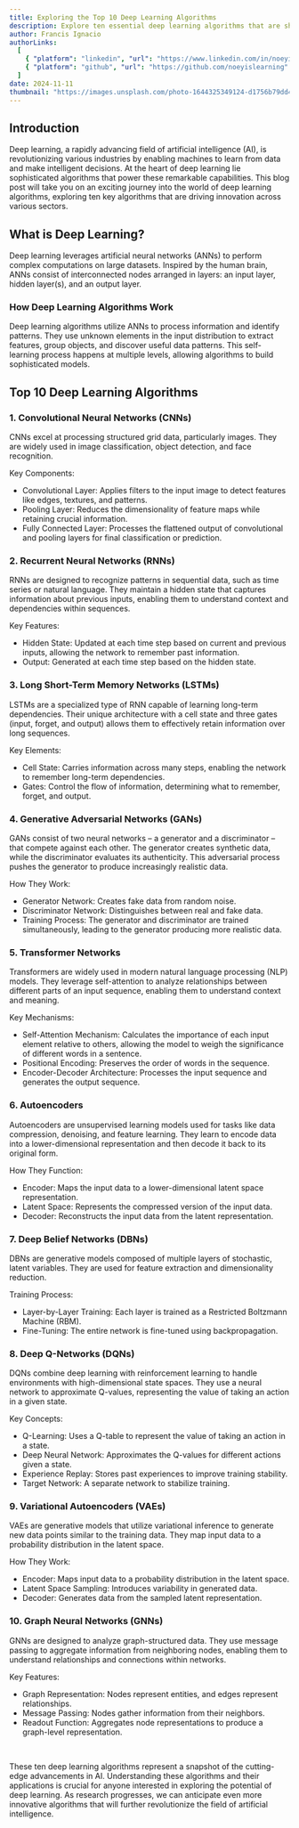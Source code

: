 ```yaml
---
title: Exploring the Top 10 Deep Learning Algorithms
description: Explore ten essential deep learning algorithms that are shaping the future of artificial intelligence. Examine how these algorithms work and highlights their practical applications across industries.
author: Francis Ignacio
authorLinks:
  [
    { "platform": "linkedin", "url": "https://www.linkedin.com/in/noeyislearning/" },
    { "platform": "github", "url": "https://github.com/noeyislearning" },
  ]
date: 2024-11-11
thumbnail: "https://images.unsplash.com/photo-1644325349124-d1756b79dd42"
---
```


## Introduction

Deep learning, a rapidly advancing field of artificial intelligence (AI), is revolutionizing various industries by enabling machines to learn from data and make intelligent decisions. At the heart of deep learning lie sophisticated algorithms that power these remarkable capabilities. This blog post will take you on an exciting journey into the world of deep learning algorithms, exploring ten key algorithms that are driving innovation across various sectors.

## What is Deep Learning?

Deep learning leverages artificial neural networks (ANNs) to perform complex computations on large datasets. Inspired by the human brain, ANNs consist of interconnected nodes arranged in layers: an input layer, hidden layer(s), and an output layer.

### How Deep Learning Algorithms Work

Deep learning algorithms utilize ANNs to process information and identify patterns. They use unknown elements in the input distribution to extract features, group objects, and discover useful data patterns. This self-learning process happens at multiple levels, allowing algorithms to build sophisticated models.

## Top 10 Deep Learning Algorithms

### 1. Convolutional Neural Networks (CNNs)

CNNs excel at processing structured grid data, particularly images. They are widely used in image classification, object detection, and face recognition.

Key Components:

- Convolutional Layer: Applies filters to the input image to detect features like edges, textures, and patterns.
- Pooling Layer: Reduces the dimensionality of feature maps while retaining crucial information.
- Fully Connected Layer: Processes the flattened output of convolutional and pooling layers for final classification or prediction.

### 2. Recurrent Neural Networks (RNNs)

RNNs are designed to recognize patterns in sequential data, such as time series or natural language. They maintain a hidden state that captures information about previous inputs, enabling them to understand context and dependencies within sequences.

Key Features:

- Hidden State: Updated at each time step based on current and previous inputs, allowing the network to remember past information.
- Output: Generated at each time step based on the hidden state.

### 3. Long Short-Term Memory Networks (LSTMs)

LSTMs are a specialized type of RNN capable of learning long-term dependencies. Their unique architecture with a cell state and three gates (input, forget, and output) allows them to effectively retain information over long sequences.

Key Elements:

- Cell State: Carries information across many steps, enabling the network to remember long-term dependencies.
- Gates: Control the flow of information, determining what to remember, forget, and output.

### 4. Generative Adversarial Networks (GANs)

GANs consist of two neural networks – a generator and a discriminator – that compete against each other. The generator creates synthetic data, while the discriminator evaluates its authenticity. This adversarial process pushes the generator to produce increasingly realistic data.

How They Work:

- Generator Network: Creates fake data from random noise.
- Discriminator Network: Distinguishes between real and fake data.
- Training Process: The generator and discriminator are trained simultaneously, leading to the generator producing more realistic data.

### 5. Transformer Networks

Transformers are widely used in modern natural language processing (NLP) models. They leverage self-attention to analyze relationships between different parts of an input sequence, enabling them to understand context and meaning.

Key Mechanisms:

- Self-Attention Mechanism: Calculates the importance of each input element relative to others, allowing the model to weigh the significance of different words in a sentence.
- Positional Encoding: Preserves the order of words in the sequence.
- Encoder-Decoder Architecture: Processes the input sequence and generates the output sequence.

### 6. Autoencoders

Autoencoders are unsupervised learning models used for tasks like data compression, denoising, and feature learning. They learn to encode data into a lower-dimensional representation and then decode it back to its original form.

How They Function:

- Encoder: Maps the input data to a lower-dimensional latent space representation.
- Latent Space: Represents the compressed version of the input data.
- Decoder: Reconstructs the input data from the latent representation.

### 7. Deep Belief Networks (DBNs)

DBNs are generative models composed of multiple layers of stochastic, latent variables. They are used for feature extraction and dimensionality reduction.

Training Process:

- Layer-by-Layer Training: Each layer is trained as a Restricted Boltzmann Machine (RBM).
- Fine-Tuning: The entire network is fine-tuned using backpropagation.

### 8. Deep Q-Networks (DQNs)

DQNs combine deep learning with reinforcement learning to handle environments with high-dimensional state spaces. They use a neural network to approximate Q-values, representing the value of taking an action in a given state.

Key Concepts:

- Q-Learning: Uses a Q-table to represent the value of taking an action in a state.
- Deep Neural Network: Approximates the Q-values for different actions given a state.
- Experience Replay: Stores past experiences to improve training stability.
- Target Network: A separate network to stabilize training.

### 9. Variational Autoencoders (VAEs)

VAEs are generative models that utilize variational inference to generate new data points similar to the training data. They map input data to a probability distribution in the latent space.

How They Work:

- Encoder: Maps input data to a probability distribution in the latent space.
- Latent Space Sampling: Introduces variability in generated data.
- Decoder: Generates data from the sampled latent representation.

### 10. Graph Neural Networks (GNNs)

GNNs are designed to analyze graph-structured data. They use message passing to aggregate information from neighboring nodes, enabling them to understand relationships and connections within networks.

Key Features:

- Graph Representation: Nodes represent entities, and edges represent relationships.
- Message Passing: Nodes gather information from their neighbors.
- Readout Function: Aggregates node representations to produce a graph-level representation.

<br />

These ten deep learning algorithms represent a snapshot of the cutting-edge advancements in AI. Understanding these algorithms and their applications is crucial for anyone interested in exploring the potential of deep learning. As research progresses, we can anticipate even more innovative algorithms that will further revolutionize the field of artificial intelligence.
